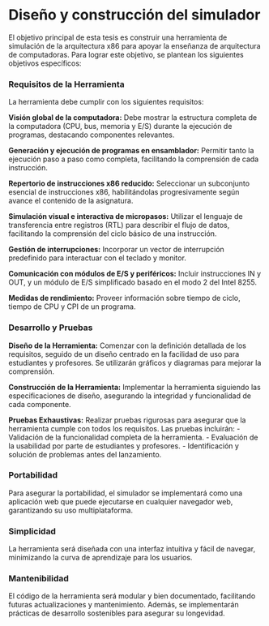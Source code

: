# Diseño y construcción del simulador
El objetivo principal de esta tesis es construir una herramienta de simulación de la arquitectura x86 para apoyar la enseñanza de arquitectura de computadoras. Para lograr este objetivo, se plantean los siguientes objetivos específicos: 


### Requisitos de la Herramienta

La herramienta debe cumplir con los siguientes requisitos:

**Visión global de la computadora:** Debe mostrar la estructura completa de la computadora (CPU, bus, memoria y E/S) durante la ejecución de programas, destacando componentes relevantes.

**Generación y ejecución de programas en ensamblador:** Permitir tanto la ejecución paso a paso como completa, facilitando la comprensión de cada instrucción.

**Repertorio de instrucciones x86 reducido:** Seleccionar un subconjunto esencial de instrucciones x86, habilitándolas progresivamente según avance el contenido de la asignatura.

**Simulación visual e interactiva de micropasos:** Utilizar el lenguaje de transferencia entre registros (RTL) para describir el flujo de datos, facilitando la comprensión del ciclo básico de una instrucción.

**Gestión de interrupciones:** Incorporar un vector de interrupción predefinido para interactuar con el teclado y monitor.

**Comunicación con módulos de E/S y periféricos:** Incluir instrucciones IN y OUT, y un módulo de E/S simplificado basado en el modo 2 del Intel 8255.

**Medidas de rendimiento:** Proveer información sobre tiempo de ciclo, tiempo de CPU y CPI de un programa.

### Desarrollo y Pruebas

**Diseño de la Herramienta:** Comenzar con la definición detallada de los requisitos, seguido de un diseño centrado en la facilidad de uso para estudiantes y profesores. Se utilizarán gráficos y diagramas para mejorar la comprensión.

**Construcción de la Herramienta:** Implementar la herramienta siguiendo las especificaciones de diseño, asegurando la integridad y funcionalidad de cada componente.

**Pruebas Exhaustivas:** Realizar pruebas rigurosas para asegurar que la herramienta cumple con todos los requisitos. Las pruebas incluirán:
- Validación de la funcionalidad completa de la herramienta.
- Evaluación de la usabilidad por parte de estudiantes y profesores.
- Identificación y solución de problemas antes del lanzamiento.

### Portabilidad

Para asegurar la portabilidad, el simulador se implementará como una aplicación web que puede ejecutarse en cualquier navegador web, garantizando su uso multiplataforma.

### Simplicidad

La herramienta será diseñada con una interfaz intuitiva y fácil de navegar, minimizando la curva de aprendizaje para los usuarios.

### Mantenibilidad

El código de la herramienta será modular y bien documentado, facilitando futuras actualizaciones y mantenimiento. Además, se implementarán prácticas de desarrollo sostenibles para asegurar su longevidad.